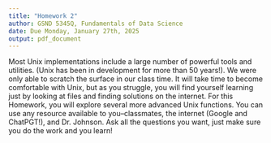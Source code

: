 ```yaml
---
title: "Homework 2"
author: GSND 5345Q, Fundamentals of Data Science
date: Due Monday, January 27th, 2025
output: pdf_document
---
```



\subsection*{Advanced Unix Tools}
Most Unix implementations include a large number of powerful tools and utilities. (Unix has been in development for more than 50 years!). We were only able to scratch the surface in our class time. It will take time to become comfortable with Unix, but as you struggle, you will find yourself learning just by looking at \texttt{man} files and finding solutions on the internet. For this Homework, you will explore several more advanced Unix functions. You can use any resource available to you--classmates, the internet (Google and ChatPGT!), and Dr. Johnson. Ask all the questions you want, just make sure you do the work and you learn! 

\begin{enumerate}
	\item  Learn more about tools for downloading files from external servers (e.g., \texttt{scp}, \texttt{ftp}, \texttt{sftp}, \texttt{rsync}), and for to downloading data from webpages (e.g., \texttt{curl}, \texttt{wget}, \texttt{mget}). Use an appropriate function to download the \texttt{homework2.tar.gz} from the homework folder on course GitHub page. Give the code you used to download these data.({\bf Hint:} To download the \texttt{homework2.tar.gz} from GitHub, control/right click on the "View raw" link and copy the location (see image). If you use the URL in the address bar it downloads the .html for the website. Note this picture might be from a different homework and class, but the action is still the same.)
	\begin{center}\includegraphics[width=0.7\textwidth]{homework2_tarball}\end{center}
	\item \label{tar} Learn about the \texttt{tar} function. What is a tarball? How is it different from a .zip file? Download the \texttt{homework2.tar.gz} file from GitHub and unzip the contents, and report that code you used. How effective is the compression for this tarball? After you complete this homework, add your homework files directory and generate a gzipped tarball for all the Homework 1 data plus your answers. Make sure to provide the code you used to generate the tarball for your homework. 
	\item Research the \texttt{chmod} function. Give short explanation of what this function does, its syntax, and examples when you would use it. Practice \texttt{chmod} by changing the permissions on the `TB\_microbiome\_data.txt' file in the Homework 1 directory from the previous questions. Give examples of the code you used and show that the code works (e.g., use \texttt{ls -l}). 
	\item  The \texttt{grep} function is an extremely powerful tool for search (potentially large) files for patterns and strings. One advantage is that you don't have to open the file to conduct a search! Using the internet, find a short tutorial on the basics of \texttt{grep}, and give the code and results for the following tasks: 
		\begin{enumerate}
		\item How many FC receptor genes are present in the `TB\_nanostring.txt' file? (hint: search for `FC' in the file)
		\item How many samples (rows) in the `nanostring\_annotation.txt' do not have a co-morbid condition or other risk factor?(i.e., inverse search -- how many rows {\it do not} have a "Yes")
		\item How many coronavirus genomes are present in the `viral.fasta' file? How many of these are SARS-COV-2?  
		\item How many times does the letter `A' (capital or lowercase) appear in all the files from the homework2 tar file? (i.e., ignore case).
		\item What {\it Staphylococcus} species are present in the `TB\_microbiome\_data.txt' file? (hint: each separate microbe has its own row in the file). Print out the counts for {\it Mycobacterium tuberculosis}. How many {\it Streptococcus} species are present? 
		\end{enumerate}
	\item Learn how to use \texttt{less} to display large text files in the terminal using the \texttt{man} help page. Using the "OPTIONS" section of the \texttt{man} page, open the `viral.fasta' file to display so that it does not wrap long lines (default), displays line numbers, and opens at the first occurrence of `coronavirus'. Provide the command you used to open the file in this way. Within \texttt{less}, learn and practice how to scroll forward/backward, scroll forward/backward $n$ lines, jump to the middle or end of the file, and search for text in the document. When would it be advantageous to use \texttt{less} over a tool like Microsoft Word? Ask Dr. Johnson why in Unix \texttt{more} is less and \texttt{less} is more :-). 
	\item Open a text file in \texttt{vim} and change the file. How do you move to the beginning/end of a line, insert text, copy and paste, delete text and lines? How do you save your file or exit \texttt{vim} with/without saving your result? What are the advantages and disadvantages of \texttt{vim} versus \texttt{less}? In which scenarios would you use each of these? 
	\item Learn about \texttt{pipes} and \texttt{redirects} in Unix. In which scenarios would you use them, and why are they helpful? describe what the following commands do: 
	\begin{enumerate}
		\item \texttt{ls -l | less}
		\item \texttt{ls -l > directory\_contents.txt}
		\item \texttt{ls -l >> directory\_contents.txt}
		\item \texttt{cat directory\_contents.txt | head -3 | tail -2}
		\item \texttt{ls | grep -c html}
		\item \texttt{ls | wc -l}
		\item \texttt{cat file1.txt file2.txt > file3.txt}
	\end{enumerate}
	You can also us pipes in R! Investigate how to do this and give the code for a great example. 
	\item Learn about another Unix command that we have not discussed. Give a short description of this function, when you would use it, its syntax, and give some examples of its use.
\end{enumerate}


	